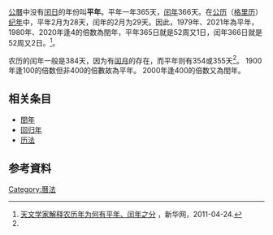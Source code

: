 [[公曆|公曆]]中没有[[闰日|闰日]]的年份叫'''平年'''。平年一年365天，[[闰年|闰年]]366天。在[[公历|公历]]（[[格里历|格里历]]）[[纪年|纪年]]中，平年2月为28天，闰年的2月为29天。因此，1979年、2021年為平年，1980年、2020年逢4的倍数為閏年，平年365日就是52周又1日，闰年366日就是52周又2日。<ref name="xhn">[http://www.js.xinhuanet.com/xin_wen_zhong_xin/2011-02/01/content_21998832.htm 天文学家解释农历年为何有平年、闰年之分] {{Wayback|url=http://www.js.xinhuanet.com/xin_wen_zhong_xin/2011-02/01/content_21998832.htm |date=20120509064918 }}，新华网，2011-04-24.</ref>。

农历的闰年一般是384天，因为有[[闰月|闰月]]的存在，而平年则有354或355天<ref name="xhn"/>。
1900年逢100的倍数但非400的倍數故為平年。 2000年逢400的倍数又為閏年。

==相关条目==
*[[閏年|閏年]]
*[[回归年|回归年]]
*[[历法|历法]]
==参考資料==
{{Reflist}}
{{DEFAULTSORT:C}}
[[Category:曆法|Category:曆法]]
{{Standard-stub}}